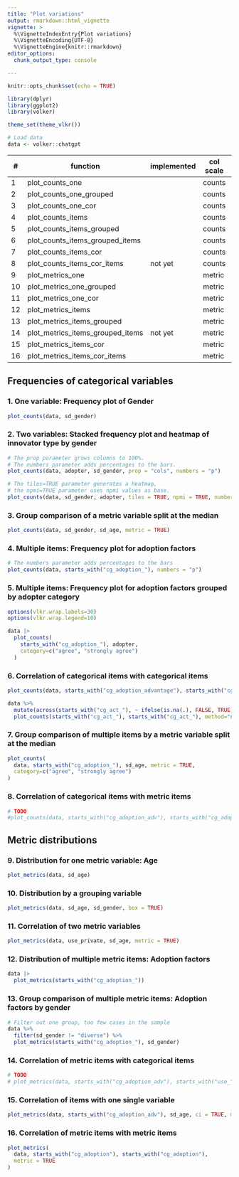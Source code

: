 ```yaml
---
title: "Plot variations"
output: rmarkdown::html_vignette
vignette: >
  %\VignetteIndexEntry{Plot variations}
  %\VignetteEncoding{UTF-8}
  %\VignetteEngine{knitr::rmarkdown}
editor_options: 
  chunk_output_type: console

---
```


```r
knitr::opts_chunk$set(echo = TRUE)

library(dplyr)
library(ggplot2)
library(volker)

theme_set(theme_vlkr())

# Load data
data <- volker::chatgpt

```


| \# | function                         | implemented | col scale | col count | cross scale | cross count |
|----|----------------------------------|-------------|-----------|----------|--------------|-------------|
| 1  | plot_counts_one                  |             | counts    | one      |              |             |
| 2  | plot_counts_one_grouped          |             | counts    | one      | counts       | one         |
| 3  | plot_counts_one_cor              |             | counts    | one      | metric       | one         |
| 4  | plot_counts_items                |             | counts    | multiple |              |             |
| 5  | plot_counts_items_grouped        |             | counts    | multiple | counts       | one         |
| 6  | plot_counts_items_grouped_items  |             | counts    | multiple | counts       | multiple    |
| 7  | plot_counts_items_cor            |             | counts    | multiple | metric       | one         |
| 8  | plot_counts_items_cor_items      | not yet     | counts    | multiple | metric       | multiple    |
| 9  | plot_metrics_one                 |             | metric    | one      |              |             |
| 10 | plot_metrics_one_grouped         |             | metric    | one      | counts       | one         |
| 11 | plot_metrics_one_cor             |             | metric    | one      | metric       | one         |
| 12 | plot_metrics_items               |             | metric    | multiple |              |             |
| 13 | plot_metrics_items_grouped       |             | metric    | multiple | counts       | one         |
| 14 | plot_metrics_items_grouped_items | not yet     | metric    | multiple | counts       | multiple    |
| 15 | plot_metrics_items_cor           |             | metric    | multiple | metric       | one         |
| 16 | plot_metrics_items_cor_items     |             | metric    | multiple | metric       | multiple    |


## Frequencies of categorical variables

### 1. One variable: Frequency plot of Gender
```r
plot_counts(data, sd_gender)
```

### 2. Two variables: Stacked frequency plot and heatmap of innovator type by gender
```r
# The prop parameter grows columns to 100%.
# The numbers parameter adds percentages to the bars.
plot_counts(data, adopter, sd_gender, prop = "cols", numbers = "p")

# The tiles=TRUE parameter generates a heatmap,
# the npmi=TRUE parameter uses npmi values as base.
plot_counts(data, sd_gender, adopter, tiles = TRUE, npmi = TRUE, numbers = "n")


```

### 3. Group comparison of a metric variable split at the median
```r
plot_counts(data, sd_gender, sd_age, metric = TRUE)
```

### 4. Multiple items: Frequency plot for adoption factors
```r
# The numbers parameter adds percentages to the bars
plot_counts(data, starts_with("cg_adoption_"), numbers = "p")
```

### 5. Multiple items: Frequency plot for adoption factors grouped by adopter category
```r

options(vlkr.wrap.labels=30)
options(vlkr.wrap.legend=10)

data |> 
  plot_counts(
    starts_with("cg_adoption_"), adopter,
    category=c("agree", "strongly agree")
  )

```

### 6. Correlation of categorical items with categorical items
```r

plot_counts(data, starts_with("cg_adoption_advantage"), starts_with("cg_adoption_social"), method="cramer")

data %>% 
  mutate(across(starts_with("cg_act_"), ~ ifelse(is.na(.), FALSE, TRUE))) %>% 
  plot_counts(starts_with("cg_act_"), starts_with("cg_act_"), method="npmi")

```

### 7. Group comparison of multiple items by a metric variable split at the median
```r
plot_counts(
  data, starts_with("cg_adoption_"), sd_age, metric = TRUE,
  category=c("agree", "strongly agree")
)
```

### 8. Correlation of categorical items with metric items
```r
# TODO
#plot_counts(data, starts_with("cg_adoption_adv"), starts_with("cg_adoption_adv"), metric = TRUE)
```

## Metric distributions

### 9. Distribution for one metric variable: Age
```r
plot_metrics(data, sd_age)
```

### 10. Distribution by a grouping variable
```r
plot_metrics(data, sd_age, sd_gender, box = TRUE)
```

### 11. Correlation of two metric variables
```r
plot_metrics(data, use_private, sd_age, metric = TRUE)
```

### 12. Distribution of multiple metric items: Adoption factors
```r

data |> 
  plot_metrics(starts_with("cg_adoption_"))

```

### 13. Group comparison of multiple metric items: Adoption factors by gender
```r
# Filter out one group, too few cases in the sample
data %>% 
  filter(sd_gender != "diverse") %>% 
  plot_metrics(starts_with("cg_adoption_"), sd_gender)
```

### 14. Correlation of metric items with categorical items
```r
# TODO
# plot_metrics(data, starts_with("cg_adoption_adv"), starts_with("use_"))
```

### 15. Correlation of items with one single variable
```r
plot_metrics(data, starts_with("cg_adoption_adv"), sd_age, ci = TRUE, metric = TRUE)
```

### 16. Correlation of metric items with metric items

```r
plot_metrics(
  data, starts_with("cg_adoption"), starts_with("cg_adoption"), 
  metric = TRUE
)
```



